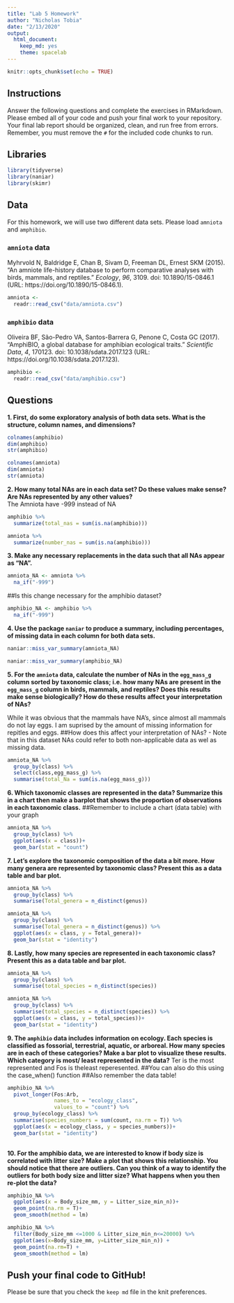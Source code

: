 ```yaml
---
title: "Lab 5 Homework"
author: "Nicholas Tobia"
date: "2/13/2020"
output:
  html_document: 
    keep_md: yes
    theme: spacelab
---
```


```r
knitr::opts_chunk$set(echo = TRUE)
```

## Instructions
Answer the following questions and complete the exercises in RMarkdown. Please embed all of your code and push your final work to your repository. Your final lab report should be organized, clean, and run free from errors. Remember, you must remove the `#` for the included code chunks to run.  

## Libraries
```r
library(tidyverse)
library(naniar)
library(skimr)
```

## Data
For this homework, we will use two different data sets. Please load `amniota` and `amphibio`.  

### `amniota` data
Myhrvold N, Baldridge E, Chan B, Sivam D, Freeman DL, Ernest SKM (2015). “An amniote life-history
database to perform comparative analyses with birds, mammals, and reptiles.” _Ecology_, *96*, 3109.
doi: 10.1890/15-0846.1 (URL: https://doi.org/10.1890/15-0846.1).
```r
amniota <- 
  readr::read_csv("data/amniota.csv")
```

### `amphibio` data
Oliveira BF, São-Pedro VA, Santos-Barrera G, Penone C, Costa GC (2017). “AmphiBIO, a global database
for amphibian ecological traits.” _Scientific Data_, *4*, 170123. doi: 10.1038/sdata.2017.123 (URL:
https://doi.org/10.1038/sdata.2017.123).
```r
amphibio <- 
  readr::read_csv("data/amphibio.csv")
```

## Questions  
**1. First, do some exploratory analysis of both data sets. What is the structure, column names, and dimensions?**  
```r
colnames(amphibio)
dim(amphibio)
str(amphibio)
```


```r
colnames(amniota)
dim(amniota)
str(amniota)
```


**2. How many total NAs are in each data set? Do these values make sense? Are NAs represented by any other values?**  
The Amniota have -999 instead of NA

```r
amphibio %>% 
  summarize(total_nas = sum(is.na(amphibio)))
```


```r
amniota %>% 
  summarize(number_nas = sum(is.na(amphibio)))
```

**3. Make any necessary replacements in the data such that all NAs appear as "NA".**  
```r
amniota_NA <- amniota %>% 
  na_if("-999")

```

##Is this change necessary for the amphibio dataset?
```r
amphibio_NA <- amphibio %>% 
  na_if("-999")
```



**4. Use the package `naniar` to produce a summary, including percentages, of missing data in each column for both data sets.** 


```r
naniar::miss_var_summary(amniota_NA)
```

```r
naniar::miss_var_summary(amphibio_NA)
```



**5. For the `amniota` data, calculate the number of NAs in the `egg_mass_g` column sorted by taxonomic class; i.e. how many NAs are present in the `egg_mass_g` column in birds, mammals, and reptiles? Does this results make sense biologically? How do these results affect your interpretation of NAs?**

While it was obvious that the mammals have NA's, since almost all mammals do not lay eggs. I am suprised by the amount of missing information for repitles and eggs.
##How does this affect your interpretation of NAs? - Note that in this dataset NAs could refer to both non-applicable data as wel as missing data.
```r
amniota_NA %>% 
  group_by(class) %>% 
  select(class,egg_mass_g) %>% 
  summarise(total_Na = sum(is.na(egg_mass_g)))
```



**6. Which taxonomic classes are represented in the data? Summarize this in a chart then make a barplot that shows the proportion of observations in each taxonomic class.**
##Remember to include a chart (data table) with your graph
```r
amniota_NA %>% 
  group_by(class) %>% 
  ggplot(aes(x = class))+
  geom_bar(stat = "count")
```



**7. Let's explore the taxonomic composition of the data a bit more. How many genera are represented by taxonomic class? Present this as a data table and bar plot.**
```r
amniota_NA %>% 
  group_by(class) %>% 
  summarise(Total_genera = n_distinct(genus))
```

```r
amniota_NA %>%
  group_by(class) %>% 
  summarise(Total_genera = n_distinct(genus)) %>% 
  ggplot(aes(x = class, y = Total_genera))+
  geom_bar(stat = "identity")
```


**8. Lastly, how many species are represented in each taxonomic class? Present this as a data table and bar plot.**
```r
amniota_NA %>% 
  group_by(class) %>% 
  summarise(total_species = n_distinct(species))
```

```r
amniota_NA %>%
  group_by(class) %>% 
  summarise(total_species = n_distinct(species)) %>% 
  ggplot(aes(x = class, y = total_species))+
  geom_bar(stat = "identity")
```



**9. The `amphibio` data includes information on ecology. Each species is classified as fossorial, terrestrial, aquatic, or arboreal. How many species are in each of these categories? Make a bar plot to visualize these results. Which category is most/ least represented in the data?**
Ter is the most represented and Fos is theleast reperesented.
##You can also do this using the case_when() function
##Also remember the data table!
```r
amphibio_NA %>% 
  pivot_longer(Fos:Arb,
               names_to = "ecology_class",
               values_to = "count") %>% 
  group_by(ecology_class) %>% 
  summarise(species_numbers = sum(count, na.rm = T)) %>%
  ggplot(aes(x = ecology_class, y = species_numbers))+
  geom_bar(stat = "identity")
  
```


**10. For the amphibio data, we are interested to know if body size is correlated with litter size? Make a plot that shows this relationship. You should notice that there are outliers. Can you think of a way to identify the outliers for both body size and litter size? What happens when you then re-plot the data?**
```r
amphibio_NA %>% 
  ggplot(aes(x = Body_size_mm, y = Litter_size_min_n))+
  geom_point(na.rm = T)+
  geom_smooth(method = lm)
```

```r
amphibio_NA %>%
  filter(Body_size_mm <=1000 & Litter_size_min_n<=20000) %>% 
  ggplot(aes(x=Body_size_mm, y=Litter_size_min_n)) +
  geom_point(na.rm=T) +
  geom_smooth(method = lm)
```

## Push your final code to GitHub!
Please be sure that you check the `keep md` file in the knit preferences. 